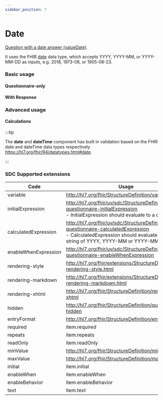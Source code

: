 ```yaml
---
sidebar_position: 7
---
```



# Date

[Question with a date answer (valueDate)](https://hl7.org/fhir/r4/codesystem-item-type.html#item-type-date).

It uses the FHIR [date](https://hl7.org/fhir/r4/datatypes.html#date) data type, which accepts YYYY, YYYY-MM, or YYYY-MM-DD as inputs, e.g. 2018, 1973-06, or 1905-08-23.

### Basic usage

#### Questionnaire-only

<IframeContainer storyId="itemtype-date--date-basic" initialHeight={140} />

#### With Response

<IframeContainer storyId="itemtype-date--date-basic-response" initialHeight={140} />

### Advanced usage

#### Calculations

<IframeContainer
  storyId="sdc-10-1-3-behavior-calculations-item-type-calculations--date-calculation"
  initialHeight={350}
/>

:::tip

The **date** and **dateTime** component has built in validation based on the FHIR date and dateTime data types respectively https://hl7.org/fhir/R4/datatypes.html#date.

:::

### SDC Supported extensions

| Code                 | Usage                                                                                                                                                                             |
| -------------------- | --------------------------------------------------------------------------------------------------------------------------------------------------------------------------------- |
| variable             | http://hl7.org/fhir/StructureDefinition/variable                                                                                                                                  |
| initialExpression    | http://hl7.org/fhir/uv/sdc/StructureDefinition/sdc-questionnaire-initialExpression<br/>- InitialExpression should evaluate to a date value.                                       |
| calculatedExpression | http://hl7.org/fhir/uv/sdc/StructureDefinition/sdc-questionnaire-calculatedExpression<br/>- CalculatedExpression should evaluate to a date string of YYYY, YYYY-MM or YYYY-MM-DD. |
| enableWhenExpression | http://hl7.org/fhir/uv/sdc/StructureDefinition/sdc-questionnaire-enableWhenExpression                                                                                             |
| rendering-style      | http://hl7.org/fhir/extensions/StructureDefinition-rendering-style.html                                                                                                           |
| rendering-markdown   | http://hl7.org/fhir/extensions/StructureDefinition-rendering-markdown.html                                                                                                        |
| rendering-xhtml      | http://hl7.org/fhir/StructureDefinition/rendering-xhtml                                                                                                                           |
| hidden               | http://hl7.org/fhir/StructureDefinition/questionnaire-hidden                                                                                                                      |
| entryFormat          | http://hl7.org/fhir/StructureDefinition/entryFormat                                                                                                                               |
| required             | item.required                                                                                                                                                                     |
| repeats              | item.repeats                                                                                                                                                                      |
| readOnly             | item.readOnly                                                                                                                                                                     |
| minValue             | http://hl7.org/fhir/StructureDefinition/minValue                                                                                                                                  |
| maxValue             | http://hl7.org/fhir/StructureDefinition/maxValue                                                                                                                                  |
| initial              | item.initial                                                                                                                                                                      |
| enableWhen           | item.enableWhen                                                                                                                                                                   |
| enableBehavior       | item.enableBehavior                                                                                                                                                               |
| text                 | item.text                                                                                                                                                                         |
